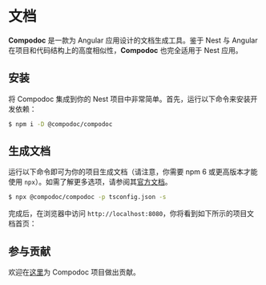 
# 文档

**Compodoc** 是一款为 Angular 应用设计的文档生成工具。鉴于 Nest 与 Angular 在项目和代码结构上的高度相似性，**Compodoc** 也完全适用于 Nest 应用。

## 安装

将 Compodoc 集成到你的 Nest 项目中非常简单。首先，运行以下命令来安装开发依赖：

```bash
$ npm i -D @compodoc/compodoc
```

## 生成文档

运行以下命令即可为你的项目生成文档（请注意，你需要 npm 6 或更高版本才能使用 `npx`）。如需了解更多选项，请参阅其[官方文档](https://compodoc.app/guides/usage.html)。

```bash
$ npx @compodoc/compodoc -p tsconfig.json -s
```

完成后，在浏览器中访问 `http://localhost:8080`，你将看到如下所示的项目文档首页：

<DocImage src={documentationCompodoc1Image} alt="Compodoc 1" />

<DocImage src={documentationCompodoc2Image} alt="Compodoc 2" />

## 参与贡献

欢迎在[这里](https://github.com/compodoc/compodoc)为 Compodoc 项目做出贡献。
